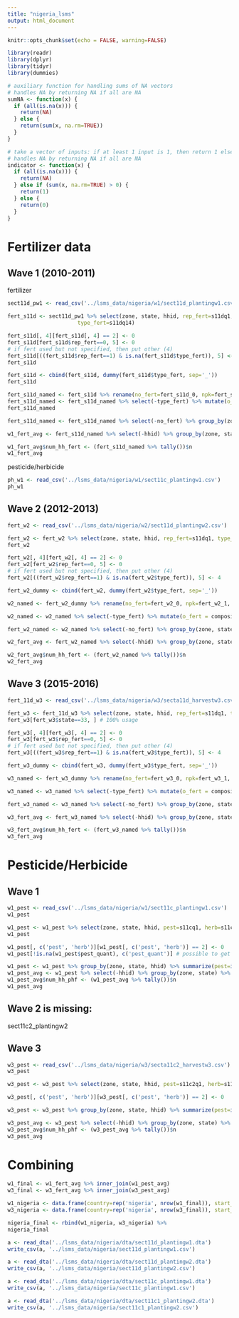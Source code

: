 ```yaml
---
title: "nigeria_lsms"
output: html_document
---
```


```r
knitr::opts_chunk$set(echo = FALSE, warning=FALSE)
```

```r
library(readr)
library(dplyr)
library(tidyr)
library(dummies)
```


```r
# auxiliary function for handling sums of NA vectors
# handles NA by returning NA if all are NA
sumNA <- function(x) {
  if (all(is.na(x))) {
    return(NA)
  } else {
    return(sum(x, na.rm=TRUE))
  }
}

# take a vector of inputs: if at least 1 input is 1, then return 1 else 0.
# handles NA by returning NA if all are NA
indicator <- function(x) {
  if (all(is.na(x))) {
    return(NA)
  } else if (sum(x, na.rm=TRUE) > 0) {
    return(1)
  } else {
    return(0)
  }
}
```


# Fertilizer data

## Wave 1 (2010-2011)

fertilizer 
```r
sect11d_pw1 <- read_csv('../lsms_data/nigeria/w1/sect11d_plantingw1.csv')
```


```r
fert_s11d <- sect11d_pw1 %>% select(zone, state, hhid, rep_fert=s11dq1, 
                      type_fert=s11dq14)
```

```r
fert_s11d[, 4][fert_s11d[, 4] == 2] <- 0
fert_s11d[fert_s11d$rep_fert==0, 5] <- 0
# if fert used but not specified, then put other (4)
fert_s11d[((fert_s11d$rep_fert==1) & is.na(fert_s11d$type_fert)), 5] <- 4
fert_s11d
```

```r
fert_s11d <- cbind(fert_s11d, dummy(fert_s11d$type_fert, sep='_'))
fert_s11d
```


```r
fert_s11d_named <- fert_s11d %>% rename(no_fert=fert_s11d_0, npk=fert_s11d_1, urea=fert_s11d_2, composite_manure=fert_s11d_3, other=fert_s11d_4)
fert_s11d_named <- fert_s11d_named %>% select(-type_fert) %>% mutate(o_fert = composite_manure, io_fert = as.numeric((npk+urea) > 0)) 
fert_s11d_named 
```

```r
fert_s11d_named <- fert_s11d_named %>% select(-no_fert) %>% group_by(zone, state, hhid) %>% summarize_all(indicator) %>% drop_na()

w1_fert_avg <- fert_s11d_named %>% select(-hhid) %>% group_by(zone, state) %>% summarize_all(mean)

w1_fert_avg$num_hh_fert <- (fert_s11d_named %>% tally())$n
w1_fert_avg
```

pesticide/herbicide

```r
ph_w1 <- read_csv('../lsms_data/nigeria/w1/sect11c_plantingw1.csv')
ph_w1
```



## Wave 2 (2012-2013)

```r
fert_w2 <- read_csv('../lsms_data/nigeria/w2/sect11d_plantingw2.csv')
```


```r
fert_w2 <- fert_w2 %>% select(zone, state, hhid, rep_fert=s11dq1, type_fert=s11dq15) %>% drop_na(rep_fert)
fert_w2 

fert_w2[, 4][fert_w2[, 4] == 2] <- 0
fert_w2[fert_w2$rep_fert==0, 5] <- 0
# if fert used but not specified, then put other (4)
fert_w2[((fert_w2$rep_fert==1) & is.na(fert_w2$type_fert)), 5] <- 4

fert_w2_dummy <- cbind(fert_w2, dummy(fert_w2$type_fert, sep='_'))
```

```r
w2_named <- fert_w2_dummy %>% rename(no_fert=fert_w2_0, npk=fert_w2_1, urea=fert_w2_2, composite_manure=fert_w2_3, other=fert_w2_4)

w2_named <- w2_named %>% select(-type_fert) %>% mutate(o_fert = composite_manure, io_fert = as.numeric((npk+urea) > 0)) 

```

```r
fert_w2_named <- w2_named %>% select(-no_fert) %>% group_by(zone, state, hhid) %>% summarize_all(indicator) %>% drop_na()

w2_fert_avg <- fert_w2_named %>% select(-hhid) %>% group_by(zone, state) %>% summarize_all(mean)

w2_fert_avg$num_hh_fert <- (fert_w2_named %>% tally())$n
w2_fert_avg
```


## Wave 3 (2015-2016)

```r
fert_11d_w3 <- read_csv('../lsms_data/nigeria/w3/secta11d_harvestw3.csv')
```

```r
fert_w3 <- fert_11d_w3 %>% select(zone, state, hhid, rep_fert=s11dq1, type_fert=s11dq15) %>% drop_na(rep_fert)
fert_w3[fert_w3$state==33, ] # 100% usage

fert_w3[, 4][fert_w3[, 4] == 2] <- 0
fert_w3[fert_w3$rep_fert==0, 5] <- 0
# if fert used but not specified, then put other (4)
fert_w3[((fert_w3$rep_fert==1) & is.na(fert_w3$type_fert)), 5] <- 4

fert_w3_dummy <- cbind(fert_w3, dummy(fert_w3$type_fert, sep='_'))

```

```r
w3_named <- fert_w3_dummy %>% rename(no_fert=fert_w3_0, npk=fert_w3_1, urea=fert_w3_2, composite_manure=fert_w3_3, other=fert_w3_4)

w3_named <- w3_named %>% select(-type_fert) %>% mutate(o_fert = composite_manure, io_fert = as.numeric((npk+urea) > 0)) 

```

```r
fert_w3_named <- w3_named %>% select(-no_fert) %>% group_by(zone, state, hhid) %>% summarize_all(indicator) %>% drop_na()

w3_fert_avg <- fert_w3_named %>% select(-hhid) %>% group_by(zone, state) %>% summarize_all(mean)

w3_fert_avg$num_hh_fert <- (fert_w3_named %>% tally())$n
w3_fert_avg
```


# Pesticide/Herbicide

## Wave 1

```r
w1_pest <- read_csv('../lsms_data/nigeria/w1/sect11c_plantingw1.csv')
w1_pest
```

```r
w1_pest <- w1_pest %>% select(zone, state, hhid, pest=s11cq1, herb=s11cq10, pest_quant=s11cq2a, pest_unit=s11cq2b)
w1_pest
```

```r
w1_pest[, c('pest', 'herb')][w1_pest[, c('pest', 'herb')] == 2] <- 0
w1_pest[!is.na(w1_pest$pest_quant), c('pest_quant')] # possible to get avg quantity used, but would probably convert to kilos first
```
```r
w1_pest <- w1_pest %>% group_by(zone, state, hhid) %>% summarize(pest=indicator(pest), herb=indicator(herb)) %>% drop_na(pest, herb)
w1_pest_avg <- w1_pest %>% select(-hhid) %>% group_by(zone, state) %>% summarize_all(mean)
w1_pest_avg$num_hh_phf <- (w1_pest_avg %>% tally())$n
w1_pest_avg
```

## Wave 2 is missing:

sect11c2_plantingw2

## Wave 3

```r
w3_pest <- read_csv('../lsms_data/nigeria/w3/secta11c2_harvestw3.csv')
w3_pest
```



```r
w3_pest <- w3_pest %>% select(zone, state, hhid, pest=s11c2q1, herb=s11c2q10)

w3_pest[, c('pest', 'herb')][w3_pest[, c('pest', 'herb')] == 2] <- 0

w3_pest <- w3_pest %>% group_by(zone, state, hhid) %>% summarize(pest=indicator(pest), herb=indicator(herb)) %>% drop_na(pest, herb)

w3_pest_avg <- w3_pest %>% select(-hhid) %>% group_by(zone, state) %>% summarize_all(mean)
w3_pest_avg$num_hh_phf <- (w3_pest_avg %>% tally())$n
w3_pest_avg
```



# Combining
```r
w1_final <- w1_fert_avg %>% inner_join(w1_pest_avg)
w3_final <- w3_fert_avg %>% inner_join(w3_pest_avg)
```

```r
w1_nigeria <- data.frame(country=rep('nigeria', nrow(w1_final)), start_yr = 2010, end_yr = 2011, w1_final)
w3_nigeria <- data.frame(country=rep('nigeria', nrow(w3_final)), start_yr = 2015, end_yr = 2016, w3_final)
```

```r
nigeria_final <- rbind(w1_nigeria, w3_nigeria) %>% 
nigeria_final
```


```r
a <- read_dta('../lsms_data/nigeria/dta/sect11d_plantingw1.dta')
write_csv(a, '../lsms_data/nigeria/sect11d_plantingw1.csv')

a <- read_dta('../lsms_data/nigeria/dta/sect11d_plantingw2.dta')
write_csv(a, '../lsms_data/nigeria/sect11d_plantingw2.csv')

a <- read_dta('../lsms_data/nigeria/dta/sect11c_plantingw1.dta')
write_csv(a, '../lsms_data/nigeria/sect11c_plantingw1.csv')

a <- read_dta('../lsms_data/nigeria/dta/sect11c1_plantingw2.dta')
write_csv(a, '../lsms_data/nigeria/sect11c1_plantingw2.csv')
```

